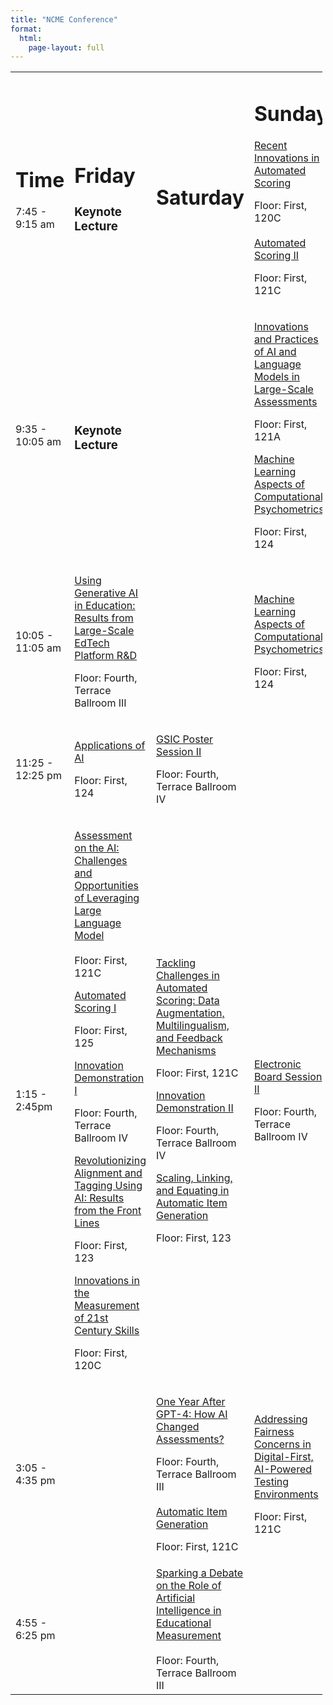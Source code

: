 ```yaml
---
title: "NCME Conference"
format: 
  html:
    page-layout: full
---
```


+------------------+-----------------------------------------------------------------------------------------------------------------------+--------------------------------------------------------------------------------------------------------------------------------------+---------------------------------------------------------------------------------------------------------------+
| # Time           | # Friday                                                                                                              | # Saturday                                                                                                                           | # Sunday                                                                                                      |
|                  |                                                                                                                       |                                                                                                                                      |                                                                                                               |
| 7:45 - 9:15 am   | ### Keynote Lecture                                                                                                   |                                                                                                                                      | [Recent Innovations in Automated Scoring](http://tinyurl.com/yo7taytt)                                        |
|                  |                                                                                                                       |                                                                                                                                      |                                                                                                               |
|                  |                                                                                                                       |                                                                                                                                      | Floor: First, 120C\                                                                                           |
|                  |                                                                                                                       |                                                                                                                                      | \                                                                                                             |
|                  |                                                                                                                       |                                                                                                                                      | [Automated Scoring II](http://tinyurl.com/yt43swe3)                                                           |
|                  |                                                                                                                       |                                                                                                                                      |                                                                                                               |
|                  |                                                                                                                       |                                                                                                                                      | Floor: First, 121C                                                                                            |
+------------------+-----------------------------------------------------------------------------------------------------------------------+--------------------------------------------------------------------------------------------------------------------------------------+---------------------------------------------------------------------------------------------------------------+
| 9:35 - 10:05 am  | ### Keynote Lecture                                                                                                   |                                                                                                                                      | [Innovations and Practices of AI and Language Models in Large-Scale Assessments](http://tinyurl.com/yv8dkquy) |
|                  |                                                                                                                       |                                                                                                                                      |                                                                                                               |
|                  |                                                                                                                       |                                                                                                                                      | Floor: First, 121A                                                                                            |
|                  |                                                                                                                       |                                                                                                                                      |                                                                                                               |
|                  |                                                                                                                       |                                                                                                                                      | [Machine Learning Aspects of Computational Psychometrics](http://tinyurl.com/yq87dlk2)                        |
|                  |                                                                                                                       |                                                                                                                                      |                                                                                                               |
|                  |                                                                                                                       |                                                                                                                                      | Floor: First, 124                                                                                             |
+------------------+-----------------------------------------------------------------------------------------------------------------------+--------------------------------------------------------------------------------------------------------------------------------------+---------------------------------------------------------------------------------------------------------------+
| 10:05 - 11:05 am | [Using Generative AI in Education: Results from Large-Scale EdTech Platform R&D](http://tinyurl.com/2x97fqkj)         |                                                                                                                                      | [Machine Learning Aspects of Computational Psychometrics](http://tinyurl.com/yq87dlk2)                        |
|                  |                                                                                                                       |                                                                                                                                      |                                                                                                               |
|                  | Floor: Fourth, Terrace Ballroom III                                                                                   |                                                                                                                                      | Floor: First, 124                                                                                             |
+------------------+-----------------------------------------------------------------------------------------------------------------------+--------------------------------------------------------------------------------------------------------------------------------------+---------------------------------------------------------------------------------------------------------------+
| 11:25 - 12:25 pm | [Applications of AI](http://tinyurl.com/yv6hjdyq)                                                                     | [GSIC Poster Session II](http://tinyurl.com/yudn8tpy)                                                                                |                                                                                                               |
|                  |                                                                                                                       |                                                                                                                                      |                                                                                                               |
|                  | Floor: First, 124                                                                                                     | Floor: Fourth, Terrace Ballroom IV                                                                                                   |                                                                                                               |
+------------------+-----------------------------------------------------------------------------------------------------------------------+--------------------------------------------------------------------------------------------------------------------------------------+---------------------------------------------------------------------------------------------------------------+
| 1:15 - 2:45pm    | [Assessment on the AI: Challenges and Opportunities of Leveraging Large Language Model](http://tinyurl.com/yrekfjp9)\ | [Tackling Challenges in Automated Scoring: Data Augmentation, Multilingualism, and Feedback Mechanisms](http://tinyurl.com/yvhynk5x) | [Electronic Board Session II](http://tinyurl.com/ylm9xnzk)                                                    |
|                  | \                                                                                                                     |                                                                                                                                      |                                                                                                               |
|                  | Floor: First, 121C                                                                                                    | Floor: First, 121C                                                                                                                   | Floor: Fourth, Terrace Ballroom IV                                                                            |
|                  |                                                                                                                       |                                                                                                                                      |                                                                                                               |
|                  | [Automated Scoring I](http://tinyurl.com/ymk5yghw)                                                                    | [Innovation Demonstration II](http://tinyurl.com/ypqy59tz)                                                                           |                                                                                                               |
|                  |                                                                                                                       |                                                                                                                                      |                                                                                                               |
|                  | Floor: First, 125                                                                                                     | Floor: Fourth, Terrace Ballroom IV                                                                                                   |                                                                                                               |
|                  |                                                                                                                       |                                                                                                                                      |                                                                                                               |
|                  | [Innovation Demonstration I](http://tinyurl.com/ywsx6km5)                                                             | [Scaling, Linking, and Equating in Automatic Item Generation](http://tinyurl.com/yp93m84q)                                           |                                                                                                               |
|                  |                                                                                                                       |                                                                                                                                      |                                                                                                               |
|                  | Floor: Fourth, Terrace Ballroom IV                                                                                    | Floor: First, 123                                                                                                                    |                                                                                                               |
|                  |                                                                                                                       |                                                                                                                                      |                                                                                                               |
|                  | [Revolutionizing Alignment and Tagging Using AI: Results from the Front Lines](http://tinyurl.com/ylhv264g)           |                                                                                                                                      |                                                                                                               |
|                  |                                                                                                                       |                                                                                                                                      |                                                                                                               |
|                  | Floor: First, 123                                                                                                     |                                                                                                                                      |                                                                                                               |
|                  |                                                                                                                       |                                                                                                                                      |                                                                                                               |
|                  | [Innovations in the Measurement of 21st Century Skills](http://tinyurl.com/yuh4lmw3)                                  |                                                                                                                                      |                                                                                                               |
|                  |                                                                                                                       |                                                                                                                                      |                                                                                                               |
|                  | Floor: First, 120C                                                                                                    |                                                                                                                                      |                                                                                                               |
+------------------+-----------------------------------------------------------------------------------------------------------------------+--------------------------------------------------------------------------------------------------------------------------------------+---------------------------------------------------------------------------------------------------------------+
| 3:05 - 4:35 pm   |                                                                                                                       | [One Year After GPT-4: How AI Changed Assessments?](http://tinyurl.com/ys7rdmq6)                                                     | [Addressing Fairness Concerns in Digital-First, AI-Powered Testing Environments](http://tinyurl.com/ykw669h7) |
|                  |                                                                                                                       |                                                                                                                                      |                                                                                                               |
|                  |                                                                                                                       | Floor: Fourth, Terrace Ballroom III\                                                                                                 | Floor: First, 121C                                                                                            |
|                  |                                                                                                                       | \                                                                                                                                    |                                                                                                               |
|                  |                                                                                                                       | [Automatic Item Generation](http://tinyurl.com/ywj65856)                                                                             |                                                                                                               |
|                  |                                                                                                                       |                                                                                                                                      |                                                                                                               |
|                  |                                                                                                                       | Floor: First, 121C                                                                                                                   |                                                                                                               |
+------------------+-----------------------------------------------------------------------------------------------------------------------+--------------------------------------------------------------------------------------------------------------------------------------+---------------------------------------------------------------------------------------------------------------+
| 4:55 - 6:25 pm   |                                                                                                                       | [Sparking a Debate on the Role of Artificial Intelligence in Educational Measurement](http://tinyurl.com/ymwe9gdn)\                  |                                                                                                               |
|                  |                                                                                                                       | \                                                                                                                                    |                                                                                                               |
|                  |                                                                                                                       | Floor: Fourth, Terrace Ballroom III                                                                                                  |                                                                                                               |
+------------------+-----------------------------------------------------------------------------------------------------------------------+--------------------------------------------------------------------------------------------------------------------------------------+---------------------------------------------------------------------------------------------------------------+
